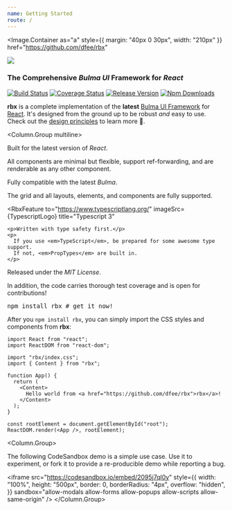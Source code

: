 ```yaml
---
name: Getting Started
route: /
---
```




<Image.Container
  as="a"
  style={{ margin: "40px 0 30px", width: "210px" }}
  href="https://github.com/dfee/rbx"
>
  <Image src={LogoWide} />
</Image.Container>

### The Comprehensive _Bulma UI_ Framework for _React_

[![Build Status](https://travis-ci.org/dfee/rbx.svg?branch=master)](https://travis-ci.org/dfee/rbx)
[![Coverage Status](https://coveralls.io/repos/github/dfee/rbx/badge.svg?branch=master)](https://coveralls.io/github/dfee/rbx?branch=master)
[![Release Version](https://img.shields.io/github/release/dfee/rbx.svg)](https://github.com/dfee/rbx)
[![Npm Downloads](https://img.shields.io/npm/dm/rbx.svg)](https://www.npmjs.com/package/rbx)

**rbx** is a complete implementation of the **latest** [Bulma UI Framework](http://bulma.io/) for [React](http://reactjs.org/).
It's designed from the ground up to be robust _and_ easy to use.
Check out the [design principles](/architecture/design) to learn more 🥤.

<Column.Group multiline>
  <RbxFeature to="https://reactjs.org/" imageSrc={ReactLogo} title="React 16+">
    <p>
      Built for the latest version of <em>React</em>.
    </p>
    <p>
      All components are minimal but flexible, support ref-forwarding, and are
      renderable as any other component.
    </p>
  </RbxFeature>
  <RbxFeature to="https://bulma.io/" imageSrc={BulmaLogo} title="Bulma 0.7.2">
    <p>
      Fully compatible with the latest <em>Bulma</em>.
    </p>
    <p>
      The grid and all layouts, elements, and components are fully supported.
    </p>
  </RbxFeature>
  <RbxFeature
    to="https://www.typescriptlang.org/"
    imageSrc={TypescriptLogo}
    title="Typescript 3"
  >
    <p>Written with type safety first.</p>
    <p>
      If you use <em>TypeScript</em>, be prepared for some awesome type support.
      If not, <em>PropTypes</em> are built in.
    </p>
  </RbxFeature>
  <RbxFeature
    to="https://github.com/dfee/rbx"
    imageSrc={GitHubLogo}
    title="Available on GitHub"
  >
    <p>
      Released under the <em>MIT License</em>.
    </p>
    <p>
      In addition, the code carries thorough test coverage and is open for
      contributions!
    </p>
  </RbxFeature>
  <RbxFeature
    to="https://www.npmjs.com/package/rbx"
    imageSrc={NPMLogo}
    size="full"
    title="Published on NPM"
  >
    <pre>npm install rbx # get it now!</pre>
  </RbxFeature>
</Column.Group>

<Block>
  <Title as="h3" size={3}>
    Getting started
  </Title>
  <p>
    After you <code>npm install rbx</code>, you can simply import the CSS styles
    and components from <strong>rbx</strong>:
  </p>
</Block>

```
import React from "react";
import ReactDOM from "react-dom";

import "rbx/index.css";
import { Content } from "rbx";

function App() {
  return (
    <Content>
      Hello world from <a href="https://github.com/dfee/rbx">rbx</a>!
    </Content>
  );
}

const rootElement = document.getElementById("root");
ReactDOM.render(<App />, rootElement);
```

<Column.Group>
  <Column>
    <Title as="h3" size={3}>
      CodeSandbox
    </Title>
    <p>
      The following CodeSandbox demo is a simple use case. Use it to experiment,
      or fork it to provide a re-producible demo while reporting a bug.
    </p>
    <iframe
      src="https://codesandbox.io/embed/2095j7ql0y"
      style={{
        width: "100%",
        height: "500px",
        border: 0,
        borderRadius: "4px",
        overflow: "hidden",
      }}
      sandbox="allow-modals allow-forms allow-popups allow-scripts allow-same-origin"
    />
  </Column>
</Column.Group>
